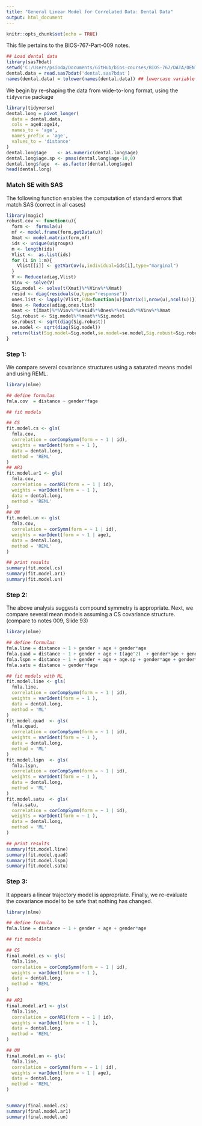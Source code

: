 ```yaml
---
title: "General Linear Model for Correlated Data: Dental Data"
output: html_document
---
```


```r
knitr::opts_chunk$set(echo = TRUE)
```



This file pertains to the BIOS-767-Part-009 notes. 
```r
## Load dental data
library(sas7bdat)
setwd('C:/Users/psioda/Documents/GitHub/bios-courses/BIOS-767/DATA/DENTAL')
dental.data = read.sas7bdat('dental.sas7bdat')
names(dental.data) = tolower(names(dental.data)) ## lowercase variable names
```


We begin by re-shaping the data from wide-to-long format, using the `tidyverse` package
```r
library(tidyverse)
dental.long = pivot_longer(
  data = dental.data,
  cols = age8:age14,
  names_to = 'age',
  names_prefix = 'age',
  values_to = 'distance'
)
dental.long$age    <- as.numeric(dental.long$age)
dental.long$age.sp <- pmax(dental.long$age-10,0) 
dental.long$fage  <- as.factor(dental.long$age)
head(dental.long)
```

### Match SE with SAS
The following function enables the computation of standard errors that match SAS (correct in all cases)
```r
library(magic)
robust.cov <- function(u){
  form <-  formula(u)
  mf <- model.frame(form,getData(u))
  Xmat <- model.matrix(form,mf)
  ids <- unique(u$groups)
  m <- length(ids)
  Vlist <-  as.list(ids)
  for (i in 1:m){
    Vlist[[i]] <- getVarCov(u,individual=ids[i],type="marginal")
  }
  V <- Reduce(adiag,Vlist)
  Vinv <- solve(V)
  Sig.model <- solve(t(Xmat)%*%Vinv%*%Xmat)
  resid <- diag(residuals(u,type="response"))
  ones.list <- lapply(Vlist,FUN=function(u){matrix(1,nrow(u),ncol(u))})
  Ones <- Reduce(adiag,ones.list)
  meat <- t(Xmat)%*%Vinv%*%resid%*%Ones%*%resid%*%Vinv%*%Xmat
  Sig.robust <- Sig.model%*%meat%*%Sig.model
  se.robust <- sqrt(diag(Sig.robust))
  se.model <- sqrt(diag(Sig.model))
  return(list(Sig.model=Sig.model,se.model=se.model,Sig.robust=Sig.robust,se.robust=se.robust))
}
```
### Step 1:
We compare several covariance structures using a saturated means model and using REML.
```r
library(nlme)

## define formulas
fmla.cov  = distance ~ gender*fage

## fit models

## CS
fit.model.cs <- gls( 
  fmla.cov, 
  correlation = corCompSymm(form = ~ 1 | id), 
  weights = varIdent(form = ~ 1 ),
  data = dental.long, 
  method = 'REML'
)
## AR1
fit.model.ar1 <- gls( 
  fmla.cov, 
  correlation = corAR1(form = ~ 1 | id), 
  weights = varIdent(form = ~ 1 ),
  data = dental.long, 
  method = 'REML'
)
## UN
fit.model.un <- gls( 
  fmla.cov, 
  correlation = corSymm(form = ~ 1 | id), 
  weights = varIdent(form = ~ 1 | age),
  data = dental.long, 
  method = 'REML'
)

## print results
summary(fit.model.cs)
summary(fit.model.ar1)
summary(fit.model.un)
```

### Step 2:
The above analysis suggests compound symmetry is appropriate.
Next, we compare several mean models assuming a CS covariance structure. 
(compare to notes 009, Slide 93)
```r
library(nlme)

## define formulas
fmla.line = distance ~ 1 + gender + age + gender*age
fmla.quad = distance ~ 1 + gender + age + I(age^2)  + gender*age + gender*I(age^2)
fmla.lspn = distance ~ 1 + gender + age + age.sp + gender*age + gender*age.sp
fmla.satu = distance ~ gender*fage

## fit models with ML
fit.model.line <- gls( 
  fmla.line, 
  correlation = corCompSymm(form = ~ 1 | id), 
  weights = varIdent(form = ~ 1 ),
  data = dental.long, 
  method = 'ML'
)
fit.model.quad  <- gls( 
  fmla.quad, 
  correlation = corCompSymm(form = ~ 1 | id), 
  weights = varIdent(form = ~ 1 ),
  data = dental.long, 
  method = 'ML'
)
fit.model.lspn  <- gls( 
  fmla.lspn, 
  correlation = corCompSymm(form = ~ 1 | id), 
  weights = varIdent(form = ~ 1 ),
  data = dental.long, 
  method = 'ML'
)
fit.model.satu  <- gls( 
  fmla.satu, 
  correlation = corCompSymm(form = ~ 1 | id), 
  weights = varIdent(form = ~ 1 ),
  data = dental.long, 
  method = 'ML'
)

## print results
summary(fit.model.line)
summary(fit.model.quad)
summary(fit.model.lspn)
summary(fit.model.satu)
```

### Step 3:
It appears a linear trajectory model is appropriate.
Finally, we re-evaluate the covariance model to be safe that nothing has changed.
```r
library(nlme)

## define formula
fmla.line = distance ~ 1 + gender + age + gender*age

## fit models

## CS
final.model.cs <- gls( 
  fmla.line, 
  correlation = corCompSymm(form = ~ 1 | id), 
  weights = varIdent(form = ~ 1 ),
  data = dental.long, 
  method = 'REML'
)

## AR1
final.model.ar1 <- gls( 
  fmla.line, 
  correlation = corAR1(form = ~ 1 | id), 
  weights = varIdent(form = ~ 1 ),
  data = dental.long, 
  method = 'REML'
)

## UN
final.model.un <- gls( 
  fmla.line, 
  correlation = corSymm(form = ~ 1 | id), 
  weights = varIdent(form = ~ 1 | age),
  data = dental.long, 
  method = 'REML'
)


summary(final.model.cs)
summary(final.model.ar1)
summary(final.model.un)
```
